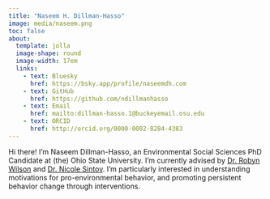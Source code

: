 ```yaml
---
title: "Naseem H. Dillman-Hasso"
image: media/naseem.png
toc: false
about: 
  template: jolla
  image-shape: round
  image-width: 17em
  links:
    - text: Bluesky
      href: https://bsky.app/profile/naseemdh.com
    - text: GitHub
      href: https://github.com/ndillmanhasso
    - text: Email
      href: mailto:dillman-hasso.1@buckeyemail.osu.edu
    - text: ORCID
      href: http://orcid.org/0000-0002-8284-4383
---
```

        
Hi there! I'm Naseem Dillman-Hasso, an Environmental Social Sciences PhD Candidate at (the) Ohio State University. I'm currently advised by [Dr. Robyn Wilson](https://senr.osu.edu/our-people/robyn-s-wilson) and [Dr. Nicole Sintov](https://senr.osu.edu/our-people/nicole-sintov). I'm particularly interested in understanding motivations for pro-environmental behavior, and promoting persistent behavior change through interventions.
